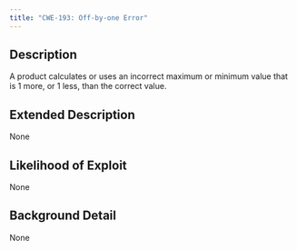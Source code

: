 ```yaml
---
title: "CWE-193: Off-by-one Error"
---
```


## Description
A product calculates or uses an incorrect maximum or minimum value that is 1 more, or 1 less, than the correct value.

## Extended Description
None

## Likelihood of Exploit
None

## Background Detail
None
        